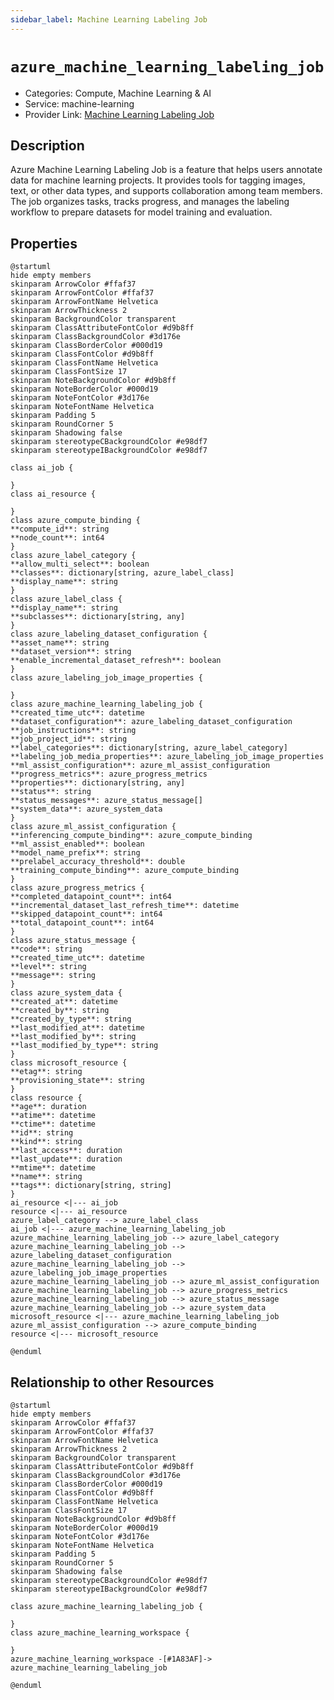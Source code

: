 ```yaml
---
sidebar_label: Machine Learning Labeling Job
---
```


# `azure_machine_learning_labeling_job`

- Categories: Compute, Machine Learning & AI
- Service: machine-learning
- Provider Link: [Machine Learning Labeling Job](https://learn.microsoft.com/en-us/azure/machine-learning/how-to-create-labeling-projects)

## Description

Azure Machine Learning Labeling Job is a feature that helps users annotate data for machine learning projects. It provides tools for tagging images, text, or other data types, and supports collaboration among team members. The job organizes tasks, tracks progress, and manages the labeling workflow to prepare datasets for model training and evaluation.

## Properties

<ZoomPanPinch>

```kroki imgType="plantuml" imgAlt="Diagram of Machine Learning Labeling Job data model"
@startuml
hide empty members
skinparam ArrowColor #ffaf37
skinparam ArrowFontColor #ffaf37
skinparam ArrowFontName Helvetica
skinparam ArrowThickness 2
skinparam BackgroundColor transparent
skinparam ClassAttributeFontColor #d9b8ff
skinparam ClassBackgroundColor #3d176e
skinparam ClassBorderColor #000d19
skinparam ClassFontColor #d9b8ff
skinparam ClassFontName Helvetica
skinparam ClassFontSize 17
skinparam NoteBackgroundColor #d9b8ff
skinparam NoteBorderColor #000d19
skinparam NoteFontColor #3d176e
skinparam NoteFontName Helvetica
skinparam Padding 5
skinparam RoundCorner 5
skinparam Shadowing false
skinparam stereotypeCBackgroundColor #e98df7
skinparam stereotypeIBackgroundColor #e98df7

class ai_job {

}
class ai_resource {

}
class azure_compute_binding {
**compute_id**: string
**node_count**: int64
}
class azure_label_category {
**allow_multi_select**: boolean
**classes**: dictionary[string, azure_label_class]
**display_name**: string
}
class azure_label_class {
**display_name**: string
**subclasses**: dictionary[string, any]
}
class azure_labeling_dataset_configuration {
**asset_name**: string
**dataset_version**: string
**enable_incremental_dataset_refresh**: boolean
}
class azure_labeling_job_image_properties {

}
class azure_machine_learning_labeling_job {
**created_time_utc**: datetime
**dataset_configuration**: azure_labeling_dataset_configuration
**job_instructions**: string
**job_project_id**: string
**label_categories**: dictionary[string, azure_label_category]
**labeling_job_media_properties**: azure_labeling_job_image_properties
**ml_assist_configuration**: azure_ml_assist_configuration
**progress_metrics**: azure_progress_metrics
**properties**: dictionary[string, any]
**status**: string
**status_messages**: azure_status_message[]
**system_data**: azure_system_data
}
class azure_ml_assist_configuration {
**inferencing_compute_binding**: azure_compute_binding
**ml_assist_enabled**: boolean
**model_name_prefix**: string
**prelabel_accuracy_threshold**: double
**training_compute_binding**: azure_compute_binding
}
class azure_progress_metrics {
**completed_datapoint_count**: int64
**incremental_dataset_last_refresh_time**: datetime
**skipped_datapoint_count**: int64
**total_datapoint_count**: int64
}
class azure_status_message {
**code**: string
**created_time_utc**: datetime
**level**: string
**message**: string
}
class azure_system_data {
**created_at**: datetime
**created_by**: string
**created_by_type**: string
**last_modified_at**: datetime
**last_modified_by**: string
**last_modified_by_type**: string
}
class microsoft_resource {
**etag**: string
**provisioning_state**: string
}
class resource {
**age**: duration
**atime**: datetime
**ctime**: datetime
**id**: string
**kind**: string
**last_access**: duration
**last_update**: duration
**mtime**: datetime
**name**: string
**tags**: dictionary[string, string]
}
ai_resource <|--- ai_job
resource <|--- ai_resource
azure_label_category --> azure_label_class
ai_job <|--- azure_machine_learning_labeling_job
azure_machine_learning_labeling_job --> azure_label_category
azure_machine_learning_labeling_job --> azure_labeling_dataset_configuration
azure_machine_learning_labeling_job --> azure_labeling_job_image_properties
azure_machine_learning_labeling_job --> azure_ml_assist_configuration
azure_machine_learning_labeling_job --> azure_progress_metrics
azure_machine_learning_labeling_job --> azure_status_message
azure_machine_learning_labeling_job --> azure_system_data
microsoft_resource <|--- azure_machine_learning_labeling_job
azure_ml_assist_configuration --> azure_compute_binding
resource <|--- microsoft_resource

@enduml
```

</ZoomPanPinch>

## Relationship to other Resources

<ZoomPanPinch>

```kroki imgType="plantuml" imgAlt="Diagram of Machine Learning Labeling Job resource relationships"
@startuml
hide empty members
skinparam ArrowColor #ffaf37
skinparam ArrowFontColor #ffaf37
skinparam ArrowFontName Helvetica
skinparam ArrowThickness 2
skinparam BackgroundColor transparent
skinparam ClassAttributeFontColor #d9b8ff
skinparam ClassBackgroundColor #3d176e
skinparam ClassBorderColor #000d19
skinparam ClassFontColor #d9b8ff
skinparam ClassFontName Helvetica
skinparam ClassFontSize 17
skinparam NoteBackgroundColor #d9b8ff
skinparam NoteBorderColor #000d19
skinparam NoteFontColor #3d176e
skinparam NoteFontName Helvetica
skinparam Padding 5
skinparam RoundCorner 5
skinparam Shadowing false
skinparam stereotypeCBackgroundColor #e98df7
skinparam stereotypeIBackgroundColor #e98df7

class azure_machine_learning_labeling_job {

}
class azure_machine_learning_workspace {

}
azure_machine_learning_workspace -[#1A83AF]-> azure_machine_learning_labeling_job

@enduml
```

</ZoomPanPinch>
